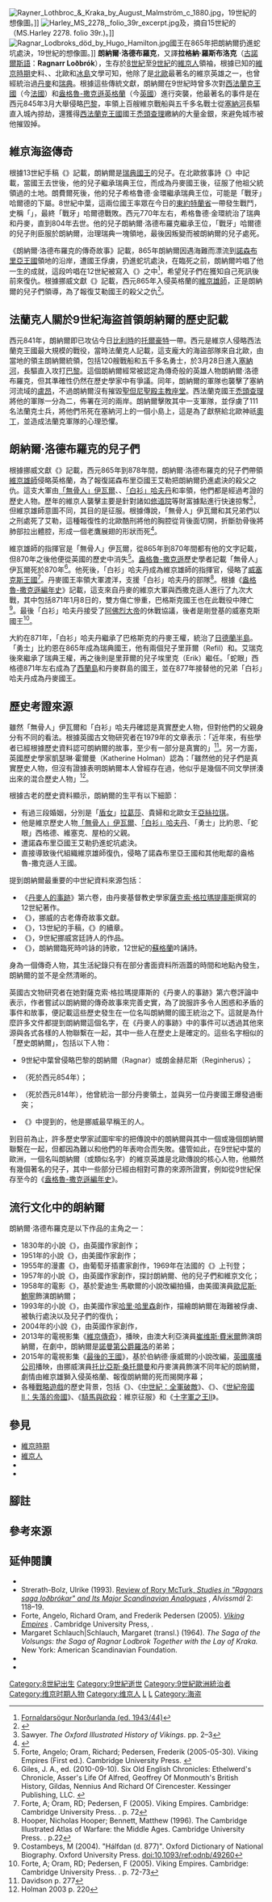 {{Infobox royalty
| titletext    = 朗納爾·洛德布羅克<br/>Ragnar Lothbrok
| more         =
| image        = File:Regner Lodbrog.JPG
| alt          =
| caption      = 朗納爾·洛德布羅克的浮雕，位於[[丹麥|丹麥]][[菲特烈堡|菲特烈堡]]中。
| succession   =
| reign        = 
| successor    =
| spouses      = [[拉葛莎|拉葛莎]]→{{le|索拉 (貴族)|Þóra Borgarhjǫrtr|索拉}}→[[亞絲拉琪|亞絲拉琪]]
| spouse-type  =
| consort      =
| issue        = [[無骨人伊瓦爾|「無骨人」伊瓦爾]]<br/>{{le|「白衫」哈夫丹|Halfdan Ragnarsson}}<br/>{{le|「勇士」比約恩|Björn Ironside}}<br/>{{le|「蛇眼」西格德|Sigurd Snake-in-the-Eye}}<br/>{{le|維塞克|Hvitserk}}<br/>{{le|屋柏|Ubba}}
| issue-link   =
| issue-pipe   =
| house        =
| father       = {{le|希格鲁德·金環|Sigurd Hring}}{{sfn|Sögubrot|1200}}（770–804年）
| mother       = {{le|雅勒芙金|Álfhildr Gandálfsdóttir}}{{sfn|Sögubrot|1200}}
| birth_date   =
| birth_place  =
| death_date   = 865年
| death_place  = [[英格蘭|英格蘭]][[諾森布里亞王國|諾森布里亞王國]]
| burial_date  =
| burial_place =
| religion     = {{le|古北歐宗教|Norse religion}}
}}

[[File:Rayner_Lothbroc_&_Kraka_by_August_Malmström_c_1880.jpg|thumb]]，19世紀的想像圖。]]
[[File:Harley_MS_2278,_folio_39r_excerpt.jpg|thumb]]及{{le|屋柏|Ubba}}，摘自15世紀的{{le|哈萊茵手稿|Harleian Library}}（MS.Harley 2278. folio 39r.)。]]
[[File:Ragnar_Lodbroks_död_by_Hugo_Hamilton.jpg|thumb]]國王{{le|艾勒 (諾森布里亞)|Ælla of Northumbria|艾勒}}在865年把朗納爾扔進蛇坑處決，19世紀的想像圖。]]
'''朗納爾·洛德布羅克'''，又譯'''拉格納·羅斯布洛克'''（[[古諾爾斯語|古諾爾斯語]]：'''Ragnarr Loðbrók'''），生存於[[8世紀|8世紀]]至[[9世紀|9世紀]]的[[維京人|維京人]]領袖，根據已知的[[維京時期|維京時期]]史料、{{le|古諾爾斯詩歌|Old Norse poetry}}、北歐{{le|古傳奇故事|Legendary saga}}和[[冰島|冰島]]文學可知，他除了是[[北歐|北歐]]最著名的維京英雄之一{{sfn|Magnusson|2008|p=106}}{{sfn|Harrison|1993|p=16}}，也曾經統治過[[丹麥|丹麥]]和[[瑞典|瑞典]]{{sfn|Davidson|1980|p=277}}。根據這些傳統文獻，朗納爾在9世紀時曾多次對[[西法蘭克王國|西法蘭克王國]]（今[[法國|法國]]）和[[盎格魯-撒克遜英格蘭|盎格魯-撒克遜英格蘭]]（今[[英國|英國]]）進行突襲，他最著名的事件是在西元845年3月大舉侵略[[巴黎|巴黎]]，率領上百艘維京戰船與五千多名戰士從[[塞納河|塞納河]]長驅直入城內掠劫，還獲得[[西法蘭克王國|西法蘭克王國]]國王[[禿頭查理|禿頭查理]]繳納的大量金銀，來避免城市被他摧毀掉。

== 維京海盜傳奇 ==
根據13世紀手稿《{{le|朗納爾·洛德布羅克的傳奇故事|Tale of Ragnar Lodbrok}}》記載，朗納爾是[[瑞典國王|瑞典國王]]{{le|希格鲁德·金環|Sigurd Hring}}的兒子。在北歐敘事詩《{{le|英雄的繼承故事|Hervarar saga ok Heiðreks}}》中記載，當國王{{le|瓦爾達 (丹麥)|Valdar|瓦爾達}}去世後，他的兒子{{le|朗費爾|Randver}}繼承瑞典王位，而{{le|「戰牙」哈爾德|Harald Wartooth}}成為丹麥國王後，征服了他祖父{{le|「遠航者」伊瓦爾|Ivar Vidfamne}}統領過的土地。朗費爾死後，他的兒子希格鲁德·金環繼承瑞典王位，可能是「戰牙」哈爾德的下屬。8世紀中葉，這兩位國王率眾在今日的[[東約特蘭省|東約特蘭省]]一帶發生戰鬥，史稱「{{le|布屋瓦拉戰役|Bråvalla}}」，最終「戰牙」哈爾德戰敗。西元770年左右，希格鲁德·金環統治了瑞典和丹麥，直到804年去世。他的兒子朗納爾·洛德布羅克繼承王位，「戰牙」哈爾德的兒子{{le|埃斯提恩·貝里|Eysteinn Beli}}則臣服於朗納爾，治理瑞典一塊領地，最後因叛變而被朗納爾的兒子處死。

《朗納爾·洛德布羅克的傳奇故事》記載，865年朗納爾因遇海難而漂流到[[諾森布里亞王國|諾森布里亞王國]]領地的沿岸，遭{{le|艾勒 (諾森布里亞)|Ælla of Northumbria|艾勒}}國王俘虜，扔進蛇坑處決，在臨死之前，朗納爾吟唱了他一生的成就，這段吟唱在12世紀被寫入《{{le|渡鴉之詩|Krákumál}}》之中<ref>[http://www.heimskringla.no/wiki/Kr%C3%A1kum%C3%A1l_%28Fornaldars%C3%B6gur_Nor%C3%B0urlanda%29 Fornaldarsögur Norðurlanda (ed. 1943/44)]</ref>，希望兒子們在獲知自己死訊後前來復仇{{sfn|Holman|2003|p=220}}。根據挪威文獻《{{le|朗納爾·洛德布羅克諸子傳|Tale of Ragnar's Sons}}》記載，西元865年入侵英格蘭的[[異教徒大軍|維京雄師]]，正是朗納爾的兒子們領導，為了報復艾勒國王的殺父之仇<ref>{{Cite book|url=https://www.amazon.com/History-Vikings-Gwyn-Jones/dp/0192158821/ref=sr_1_2?ie=UTF8&qid=1472770271&sr=8-2&keywords=jones++A+History+of+the+Vikings|title=A History of the Vikings|last=Jones|first=Gwyn|date=1984-11-01|publisher=Oxford University Press|isbn=9780192158826|edition=Revised|language=en}}</ref>。

== 法蘭克人關於9世紀海盜首領朗納爾的歷史記載 ==
西元841年，朗納爾即已攻佔今日[[比利時|比利時]]的[[托爾豪特|托爾豪特]]一帶{{Sfn | Sawyer | 2001 | p = 40}}。西元{{le|845年巴黎圍困|Siege of Paris (845)}}是維京人侵略西法蘭克王國最大規模的戰役，當時法蘭克人記載，這支龐大的海盜部隊來自北歐，由當地的領主朗納爾統領，包括120艘戰船和五千多名勇士，於3月28日進入[[塞納河|塞納河]]，長驅直入攻打[[巴黎|巴黎]]{{Sfn | Kohn | 2006 | p = 588}}。這個朗納爾經常被認定為傳奇般的英雄人物朗納爾·洛德布羅克，但其準確性仍然在歷史學家中有爭議{{Sfn | Jones | 2001 | p = 212}}{{Sfn | Sprague | 2007 | p = 225}}。同年，朗納爾的軍隊也襲擊了塞納河流域的[[鲁昂|盧昂]]{{Sfn | Duckett | 1988 | p = 181}}，不過朗納爾沒有摧毀[[聖但尼聖殿|聖但尼聖殿主教座堂]]{{Sfn | Duckett | 1988 | p = 181}}。西法蘭克國王[[禿頭查理|禿頭查理]]將他的軍隊一分為二，佈署在河的兩岸{{Sfn | Jones | 2001 |  p = 212}}。朗納爾擊敗其中一支軍隊，並俘虜了111名法蘭克士兵，將他們吊死在塞納河上的一個小島上{{Sfn | Jones | 2001 | p = 212}}，這是為了獻祭給北歐神祇[[奧丁|奧丁]]{{Sfn | Kohn | 2006 | p = 588}}，並造成法蘭克軍隊的心理恐懼{{Sfn | Jones | 2001 | p = 212}}。

== 朗納爾·洛德布羅克的兒子們 ==
根據挪威文獻《{{le|朗納爾·洛德布羅克諸子傳|Tale of Ragnar's Sons}}》記載，西元865年到878年間，朗納爾·洛德布羅克的兒子們帶領[[異教徒大軍|維京雄師]]侵略英格蘭，為了報復諾森布里亞國王艾勒把朗納爾扔進{{le|蛇坑|Snake pit}}處決的殺父之仇。這支大軍由[[無骨人伊瓦爾|「無骨人」伊瓦爾]]、{{le|「勇士」比約恩|Björn Ironside}}、[[白衫哈夫丹|「白衫」哈夫丹]]和{{le|「蛇眼」西格德|Sigurd Snake-in-the-Eye}}率領，他們都是經過考證的歷史人物{{sfn|Holman|2003|p=220}}。歷年的維京人襲擊主要是針對諸如[[修道院|修道院]]等財富據點進行快速掠奪<ref name=sawyer2>Sawyer. ''The Oxford Illustrated History of Vikings''. pp. 2–3</ref>，但維京雄師意圖不同，其目的是征服。根據傳說，「無骨人」伊瓦爾和其兄弟們以{{le|血鷹|Blood eagle}}之刑處死了艾勒，這種報復性的北歐酷刑將他的胸腔從背後面切開，折斷肋骨後將肺部拉出體腔，形成一個老鷹展翅的形狀而死<ref name=":0">{{Cite book|title=The northern conquest: Vikings in Britain and Ireland|last=Holman|first=Katherine|date=2007|location=Oxford |publisher=Signal Books |oclc=166381361 |isbn=9781904955344 |language=en}}</ref>。

維京雄師的指揮官是「無骨人」伊瓦爾，從865年到870年間都有他的文字記載，但870年之後他便從英國的歷史中消失<ref> Forte, Angelo; Oram, Richard; Pedersen, Frederik (2005-05-30). Viking Empires (First ed.). Cambridge University Press. {{ISBN|9780521829922}}</ref>。[[盎格魯-撒克遜人|盎格魯-撒克遜]]歷史學者{{le|埃塞爾維爾 (歷史學家)|Æthelweard (historian)|埃塞爾維爾}}記載「無骨人」伊瓦爾死於870年<ref>Giles, J. A., ed. (2010-09-10). Six Old English Chronicles: Ethelwerd's Chronicle, Asser's Life Of Alfred, Geoffrey Of Monmouth's British History, Gildas, Nennius And Richard Of Cirencester. Kessinger Publishing, LLC. {{ISBN|9781163125991}}</ref>。他死後，「白衫」哈夫丹成為維京雄師的指揮官，侵略了[[威塞克斯王國|威塞克斯王國]]<ref>Forte, A; Oram, RD; Pedersen, F (2005). Viking Empires. Cambridge: Cambridge University Press. {{ISBN|978-0-521-82992-2}}. p. 72</ref>。丹麥國王{{le|巴格斯克|Bagsecg}}率領大軍渡洋，支援「白衫」哈夫丹的部隊<ref>Hooper, Nicholas Hooper; Bennett, Matthew (1996). The Cambridge Illustrated Atlas of Warfare: the Middle Ages. Cambridge University Press. {{ISBN|0-521-44049-1}}. p.22</ref>。根據《[[盎格魯-撒克遜編年史|盎格魯-撒克遜編年史]]》記載，這支來自丹麥的維京大軍與西撒克遜人進行了九次大戰，其中包括871年1月8日的{{le|阿什當之戰|Battle of Ashdown}}，雙方傷亡慘重，巴格斯克國王也在此戰役中陣亡<ref>Costambeys, M (2004). "Hálfdan (d. 877)". Oxford Dictionary of National Biography. Oxford University Press. doi:10.1093/ref:odnb/49260</ref>。最後「白衫」哈夫丹接受了[[阿佛烈大帝|阿佛烈大帝]]的休戰協議，後者是剛登基的威塞克斯國王<ref>Forte, A; Oram, RD; Pedersen, F (2005). Viking Empires. Cambridge: Cambridge University Press. {{ISBN|978-0-521-82992-2}}. p. 72-73</ref>。

大約在871年，「白衫」哈夫丹繼承了巴格斯克的丹麥王權，統治了[[日德蘭半島|日德蘭半島]]。「勇士」比約恩在865年成為瑞典國王，他有兩個兒子里菲爾（Refil）和{{le|艾瑞克·比約恩森|Erik Björnsson}}。艾瑞克後來繼承了瑞典王權，再之後則是里菲爾的兒子埃里克（Erik）繼任。「蛇眼」西格德871年左右成為了[[西蘭島|西蘭島]]和丹麥群島的國王，並在877年接替他的兄弟「白衫」哈夫丹成為丹麥國王。

== 歷史考證來源 ==
雖然「無骨人」伊瓦爾和「白衫」哈夫丹確認是真實歷史人物，但對他們的父親身分有不同的看法。根據英國古文物研究者{{le|希爾達·艾利斯·戴維森|Hilda Ellis Davidson}}在1979年的文章表示：「近年來，有些學者已經根據歷史資料認可朗納爾的故事，至少有一部分是真實的」<ref>Davidson p. 277</ref>。另一方面，英國歷史學家凱瑟琳·霍爾曼（Katherine Holman）認為：「雖然他的兒子們是真實歷史人物，但沒有證據表明朗納爾本人曾經存在過，他似乎是幾個不同文學拼湊出來的混合歷史人物」<ref name="Z">Holman 2003 p. 220</ref>。

根據古老的歷史資料顯示，朗納爾的生平有以下細節：
* 有過三段婚姻，分別是「[[盾女|盾女]]」[[拉葛莎|拉葛莎]]、貴婦{{le|索拉 (貴族)|Þóra Borgarhjǫrtr|索拉}}和北歐女王[[亞絲拉琪|亞絲拉琪]]。
* 他是維京歷史人物[[無骨人伊瓦爾|「無骨人」伊瓦爾]]、[[白衫哈夫丹|「白衫」哈夫丹]]、「勇士」比約恩、「蛇眼」西格德、維塞克、屋柏的父親{{sfn|Holman|2003|p=220}}。
* 遭諾森布里亞國王艾勒扔進蛇坑處決。
* 直接導致後代組織維京雄師復仇，侵略了諾森布里亞王國和其他毗鄰的盎格魯-撒克遜人王國{{sfn|Holman|2003|p=220}}。
提到朗納爾最重要的中世紀資料來源包括：
* 《[[丹麥人的事跡|丹麥人的事跡]]》第六卷，由丹麥基督教史學家[[薩克索·格拉瑪提庫斯|薩克索·格拉瑪提庫斯]]撰寫的12世紀著作。
* 《{{le|朗納爾·洛德布羅克諸子傳|Tale of Ragnar's Sons}}》，挪威的古老傳奇故事文獻。
* 《{{le|朗納爾·洛德布羅克的傳奇故事|Tale of Ragnar Lodbrok}}》，13世紀的手稿，《{{le|沃爾松格傳說|Völsunga saga}}》的續章。
* 《{{le|朗納爾之詩|Ragnarsdrápa}}》，9世紀挪威宮廷詩人{{le|布拉吉·博德森|Bragi Boddason}}的作品。
* 《{{le|渡鴉之詩|Krákumál}}》，朗納爾臨死時吟詠的詩歌，12世紀的[[蘇格蘭|蘇格蘭]]吟誦詩。

身為一個傳奇人物，其生活紀錄只有在部分書面資料所涵蓋的時間和地點內發生，朗納爾的{{le|歷史性|historicity}}並不是全然清晰的。

英國古文物研究者{{le|希爾達·艾利斯·戴維森|Hilda Ellis Davidson}}在她對薩克索·格拉瑪提庫斯的《丹麥人的事跡》第六卷評論中表示，作者嘗試以朗納爾的傳奇故事來完善史實，為了說服許多令人困惑和矛盾的事件和故事，便記載這些歷史發生在一位名叫朗納爾的國王統治之下。這就是為什麼許多文件都提到朗納爾這個名字，在《丹麥人的事跡》中的事件可以透過其他來源與各式各樣的人物聯繫在一起，其中一些人在歷史上是確定的。這些名字相似的「歷史朗納爾」，包括以下人物：
* 9世紀中葉曾侵略巴黎的朗納爾（Ragnar）或朗金赫尼斯（Reginherus）；
* {{le|赫里克國王|Horik I}}（死於西元854年）；
* {{le|朗金佛雷德國王|Reginfrid}}（死於西元814年），他曾統治一部分丹麥領土，並與另一位丹麥國王{{le|哈拉爾·克拉克|Harald Klaka}}爆發過衝突；
* 《{{le|愛爾蘭紀事|Irish Annals}}》中提到的{{le|朗格納瓦德·斯坦斯森|Rognvald Eysteinsson}}，他是挪威最早稱王的人{{sfn|Davidson|1980|p=277}}。

到目前為止，許多歷史學家試圖牢牢的把傳說中的朗納爾與其中一個或幾個朗納爾聯繫在一起，但都因為難以和他們的年表吻合而失敗。儘管如此，在9世紀中葉的歐洲，一個名叫朗納爾（或類似名字）的維京英雄是北歐傳說的核心人物，他顯然有幾個著名的兒子，其中一些部分已經由相對可靠的來源所證實，例如從9世紀保存至今的《[[盎格魯-撒克遜編年史|盎格魯-撒克遜編年史]]》。

== 流行文化中的朗納爾 ==
朗納爾·洛德布羅克是以下作品的主角之一：
* 1830年的小說《{{le|英格蘭的海洋之王|Sea-Kings in England}}》，由英國作家{{le|愛德溫·阿瑟斯通|Edwin Atherstone}}創作；
* 1951年的小說《{{le|維京人 (小說)|The Viking (novel)|維京人}}》，由美國作家{{le|愛迪生·馬歇爾|Edison Marshall}}創作；
* 1955年的漫畫《{{le|維京人朗納爾|Ragnar le Viking}}》，由葡萄牙插畫家{{le|愛德華多·特謝拉·科埃略|Eduardo Teixeira Coelho}}創作，1969年在法國的《{{le|威蘭特雜誌|Pif Gadget}}》上刊登；
* 1957年的小說《{{le|亞內爾之劍|The Sword of Ganelon}}》，由英國作家{{le|理查德·帕克|Richard Parker}}創作，探討朗納爾、他的兒子們和維京文化；
* 1958年的電影《{{le|維京人 (電影)|The Vikings (1958 film)|維京人}}》，基於愛迪生·馬歇爾的小說改編拍攝，由美國演員[[歐尼斯·鮑寧|歐尼斯·鮑寧]]飾演朗納爾；
* 1993年的小說《{{le|錘子與十字架 (小說)|The Hammer and the Cross|錘子與十字架}}》，由美國作家[[哈里·哈里森|哈里·哈里森]]創作，描繪朗納爾在海難被俘虜、被執行處決以及兒子們的復仇；
* 2004年的小說《{{le|末代王國 (小說)|The Last Kingdom|末代王國}}》，由英國作家{{le|伯納德·康威爾|Bernard Cornwell}}創作，
* 2013年的電視影集《[[維京傳奇|維京傳奇]]》，{{le|加拿大歷史頻道|History (Canada)|加拿大歷史頻道}}播映，由澳大利亞演員[[崔维斯·費米爾|崔维斯·費米爾]]飾演朗納爾，在劇中，朗納爾是[[諾曼第公爵|諾曼第公爵]][[羅洛_(諾曼第)|羅洛]]的弟弟；
* 2015年的電視影集《[[最後的王國|最後的王國]]》，基於伯納德·康威爾的小說改編，[[英國廣播公司|英國廣播公司]]播映，由挪威演員[[托比亞斯·桑托爾曼|托比亞斯·桑托爾曼]]和丹麥演員{{le|彼得甘勒|Peter Gantzler}}飾演不同年紀的朗納爾，劇情由維京雄獅入侵英格蘭、報復朗納爾的死而揭開序幕；
* 各種[[戰略遊戲|戰略遊戲]]的歷史背景，包括《{{le|文明帝國3：帝國爭霸|Civilization III: Play the World}}》、《[[中世纪：全面战争|中世紀：全軍破敵]]》、《{{le|文明帝國4：戰神|Civilization IV: Warlords}}》、《[[世紀帝國II：失落的帝國|世紀帝國II：失落的帝國]]》、《[[騎馬與砍殺|騎馬與砍殺]]：維京征服》和《[[十字軍之王II|十字軍之王II]]》。

== 參見 ==
*[[維京時期|維京時期]]
*[[維京人|維京人]]
*{{le|丹麦的传说国王列表|List of legendary kings of Denmark}}
*{{le|瑞典的传说国王列表|List of legendary kings of Sweden}}

== 腳註 ==
{{reflist|30em}}

== 參考來源 ==
{{refbegin|30em|indent=yes}}
:{{cite book |author=Saxo Grammaticus |editor1-first=Hilda Roderick Ellis |editor1-last=Davidson |others=Translated by Peter Fisher |title=Gesta Danorum |trans-title=Saxo Grammaticus: The history of the Danes: books I–IX |volume=1 & 2 |origyear=1979|year=1980 |publisher=D. S. Brewer |location=Cambridge |at=Chapter introduction commentaries |isbn=978-0-85991-502-1 |ref={{harvid|Davidson|1980}} }}
:{{Cite journal |last=Harrison |first=Mark |year=1993 |title=Viking Hersir 793-1066 AD |publisher=Osprey Publishing |isbn=978-1-85532-318-6| ref=harv}}
:{{cite book |last=Holman |first=Katherine |title=Historical dictionary of the Vikings |date=2003 |publisher=Scarecrow Press |location=Lanham, Maryland |isbn=978-0-8108-4859-7 |ref=harv}}
:{{cite book |last=Magnusson |first=Magnus |year=2008 |title=The Vikings: Voyagers of Discovery and Plunder |publisher=Osprey Publishing |isbn=978-1-84603-340-7 |ref=harv}}
:{{cite book |year=c. 1200 |title=Sögubrot af nokkrum fornkonungum |ref={{harvid|Sögubrot|1200}}}}
:{{cite book |last=Kohn |first=George C |year=2006 |title=Dictionary of Wars |isbn=978-1-4381-2916-7}}
{{refend}}

== 延伸閱讀 ==
{{refbegin}}
* {{cite book |first=Rory |last=McTurk |title=Studies in Ragnars saga loðbrókar and Its Major Scandinavian Analogues |year=1991 |series=Medium Aevum Monographs |volume=15 |place=Oxford |isbn=0-907570-08-9}}
* Strerath-Bolz, Ulrike (1993). [http://userpage.fu-berlin.de/~alvismal/2rory.pdf Review of Rory McTurk, ''Studies in "Ragnars saga loðbrókar" and Its Major Scandinavian Analogues''] {{Wayback|url=http://userpage.fu-berlin.de/~alvismal/2rory.pdf |date=20110605001524 }}, ''Alvíssmál'' 2: 118–19.
* Forte, Angelo, Richard Oram, and Frederik Pedersen (2005). ''[https://books.google.com/books?id=_vEd859jvk0C&printsec=frontcover&source=gbs_navlinks_s#v=onepage&q=&f=false Viking Empires] {{Wayback|url=https://books.google.com/books?id=_vEd859jvk0C&printsec=frontcover&source=gbs_navlinks_s#v=onepage&q=&f=false |date=20201105012528 }}''. Cambridge University Press, {{ISBN|0-521-82992-5}}.
* Margaret Schlauch|Schlauch, Margaret (transl.) (1964). ''The Saga of the Volsungs: the Saga of Ragnar Lodbrok Together with the Lay of Kraka.'' New York: American Scandinavian Foundation.
* {{cite book |last=Sprague |first=Martina |title=Norse Warfare: the Unconventional Battle Strategies of the Ancient Vikings |publisher=Hippocrene Books |year=2007 |location=New York |pages= |url=https://books.google.com/books?id=MmwK9pIh0AQC&printsec=frontcover&q= |isbn=0-7818-1176-7}}
* {{cite book |first=Ben |last=Waggoner |title=The Sagas of Ragnar Lodbrok |publisher=The Troth |year=2009 |isbn=978-0-578-02138-6}}
{{refend}}

{{s-start}}
{{s-reg | leg }}
{{s-bef | before = {{le|希格鲁德·金環|Sigurd Hring}} }}
{{s-ttl | title  = {{le|瑞典的傳奇國王列表|List of legendary kings of Sweden|瑞典國王}} | years =  }}
{{s-aft | after  = {{le|埃斯提恩·貝里|Eysteinn Beli} }}
{{s-bef | before = [[灰袍哈拉爾|灰袍哈拉爾]] }}
{{s-ttl | title  = {{le|丹麥的傳奇國王列表|List of legendary kings of Denmark|丹麥國王}} }}
{{s-aft | after  = 「蛇眼」西格德|Sigurd Snake-in-the-Eye}} }}
{{s-bef | before = {{le|希格鲁德·金環|Sigurd Hring}} }}
{{s-ttl | title  = {{le|丹麥的傳奇國王列表|List of legendary kings of Denmark|丹麥國王}} | years =  }}
{{s-aft | after  = {{le|西瓦圖斯三世|Siwardus III}} }}
{{s-end}}

{{Norse mythology}}
{{Portalbar|人物|中世紀}}
{{Authority control}}
{{DEFAULTSORT:Ragnar Lodbrok}}
[[Category:8世紀出生|Category:8世紀出生]]
[[Category:9世紀逝世|Category:9世紀逝世]]
[[Category:9世紀歐洲統治者|Category:9世紀歐洲統治者]]
[[Category:维京时期人物|Category:维京时期人物]]
[[Category:维京人|Category:维京人]]
[[Category:北歐神話人物|L]]
[[Category:维京时期君主|L]]
[[Category:海盗|Category:海盗]]
